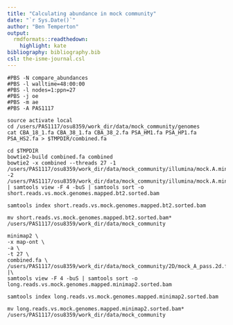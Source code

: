 ```yaml
---
title: "Calculating abundance in mock community"
date: "`r Sys.Date()`"
author: "Ben Temperton"
output:
  rmdformats::readthedown:
    highlight: kate
bibliography: bibliography.bib
csl: the-isme-journal.csl
---
```


```
#PBS -N compare_abundances
#PBS -l walltime=48:00:00
#PBS -l nodes=1:ppn=27
#PBS -j oe
#PBS -m ae
#PBS -A PAS1117

source activate local
cd /users/PAS1117/osu8359/work_dir/data/mock_community/genomes
cat CBA_18_1.fa CBA_38_1.fa CBA_38_2.fa PSA_HM1.fa PSA_HP1.fa PSA_HS2.fa > $TMPDIR/combined.fa

cd $TMPDIR
bowtie2-build combined.fa combined
bowtie2 -x combined --threads 27 -1 /users/PAS1117/osu8359/work_dir/data/mock_community/illumina/mock.A.mini.fwd.pe.hq.fq.gz -2 /users/PAS1117/osu8359/work_dir/data/mock_community/illumina/mock.A.mini.rev.pe.hq.fq.gz | samtools view -F 4 -buS | samtools sort -o short.reads.vs.mock.genomes.mapped.bt2.sorted.bam

samtools index short.reads.vs.mock.genomes.mapped.bt2.sorted.bam

mv short.reads.vs.mock.genomes.mapped.bt2.sorted.bam* /users/PAS1117/osu8359/work_dir/data/mock_community

minimap2 \
-x map-ont \
-a \
-t 27 \
combined.fa \
/users/PAS1117/osu8359/work_dir/data/mock_community/2D/mock_A_pass.2d.fastq |\
samtools view -F 4 -buS | samtools sort -o long.reads.vs.mock.genomes.mapped.minimap2.sorted.bam

samtools index long.reads.vs.mock.genomes.mapped.minimap2.sorted.bam

mv long.reads.vs.mock.genomes.mapped.minimap2.sorted.bam* /users/PAS1117/osu8359/work_dir/data/mock_community

```